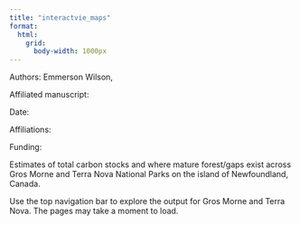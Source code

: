 ```yaml
---
title: "interactvie_maps"
format: 
  html:
    grid:
      body-width: 1000px
---
```


Authors: Emmerson Wilson,

Affiliated manuscript:

Date:

Affiliations:

Funding:

Estimates of total carbon stocks and where mature forest/gaps exist across Gros Morne and Terra Nova National Parks on the island of Newfoundland, Canada.

Use the top navigation bar to explore the output for Gros Morne and Terra Nova. The pages may take a moment to load.
